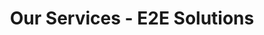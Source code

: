 ---
title: Our Services - E2E Solutions
blocks:
  - headline: Our Services
    text: >
      At E2E Solutions, we deliver specialized supply chain services designed to transform your business operations. Our service portfolio is built on years of industry expertise and tailored to address the unique challenges faced by modern businesses.

      We offer a comprehensive suite of services that can be engaged individually to solve specific challenges or combined for complete supply chain transformation. Each service is delivered by our team of experienced consultants who bring practical, hands-on expertise to every project.

      Explore our service offerings below to discover how we can help your organization achieve operational excellence and competitive advantage through supply chain optimization.
    color: default
    _template: hero
  - items:
      - title: Business Health-Check
        text: >
          Do you believe your business isn't operating to its full potential, but cannot quite pinpoint where the issue or opportunity lies? In 1-3 working days we perform a high-level risk assessment and develop actionable strategies to mitigate those risks across any business' supply chain. Focusing on the main elements of the supply chain, we help the leadership understand the health of their business and identify potential gaps and vulnerabilities.
      - title: Manage-Mentor
        text: >
          Do you have a talent who needs help to grow, or an employee who is not performing to his/her full potential? We will provide senior leadership advice to your Executive or decision makers through regular touch-points and coaching sessions, to either assist them in solving specific issues or taking a broader approach to their development and growth as managers.
      - title: Supply Chain Strategy & Optimization
        text: >
          From footprint analysis to value-stream mapping, we can help you ensure every step of your supply chain is adding value to your business.
    color: default
    _template: features
  - items:
      - title: Procurement & Supplier Management
        text: >
          We will help you to implement make-or-buy decisions, strategic sourcing, and differentiating your supplier base to minimise your exposure to risk factors such as international freight bottlenecks, geopolitical instability and currency fluctuations.
      - title: Inventory & Demand Planning
        text: >
          We will review your stocking policy and materials classification to ensure the best return on investment on your working capital.
      - title: Manufacturing & Distribution Solutions
        text: >
          From bringing Continuous Improvement techniques to your daily operations, all the way to layout design and footprint analysis and modelling, we can assist you in getting the best service levels at the minimum cost.
    color: tint
    _template: features
  - items:
      - title: Technology Integration & Automation
        text: >
          We can showcase multiple applications of Industry 4.0, IoT, robotics and automation to boost your efficiency and minimise your business exposure to labour beyond just the cost factor, eliminating risks of human errors and performance issues caused by labour shortages.
    color: default
    _template: features
  - headline: Areas of Excellence
    text: >
      Our team brings specialized expertise in several critical areas of supply chain management:

      - Strategic sourcing (diversification & risk management)
      - Complex vertically integrated supply chain management (working capital and cash conversion optimization)
      - Footprint studies
      - Project management of green-field facilities or site relocations
    color: tint
    _template: hero
--- 